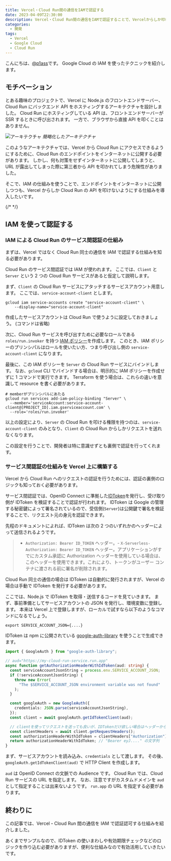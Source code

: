 ```yaml
---
title: Vercel・Cloud Run間の通信をIAMで認証する
date: 2023-04-09T22:30:00
description: Vercel・Cloud Run間の通信をIAMで認証することで、Vercelからしか叩けないAPIを作る方法を調べました
categories:
  - 開発
tags:
  - Vercel
  - Google Cloud
  - Cloud Run
---
```


こんにちは、[@p1ass](https://twitter.com)です。
Google Cloud の IAM を使ったテクニックを紹介します。

## モチベーション

とある趣味のプロジェクトで、Vercel に Node.js のフロントエンドサーバー、Cloud Run にバックエンド API をホスティングするアーキテクチャを設計しました。
Cloud Run にホスティングしている API は、フロントエンドサーバーが SSR するときに呼び出されます。
一方で、ブラウザから直接 API を叩くことはありません。

![アーキテクチャ](./architecture.png)
_簡略化したアーキテクチャ_

このようなアーキテクチャでは、Vercel から Cloud Run にアクセスできるようにするために、Cloud Run のエンドポイントをインターネットに公開する必要があります。
しかし、何も対策をせずインターネットに公開してしまうと、URL が露出してしまった際に第三者から API を叩かれてしまう危険性がありました。

そこで、IAM の仕組みを使うことで、エンドポイントをインターネットに公開しつつも、Vercel からしか Cloud Run の API を叩けないようにする仕組みを導入したいです。

{/* <!--more--> */}

## IAM を使って認証する

### IAM による Cloud Run のサービス間認証の仕組み

まずは、Vercel ではなく Cloud Run 同士の通信を IAM で認証する仕組みを知る必要があります。

<ExLinkCard url="https://cloud.google.com/run/docs/authenticating/service-to-service?hl=ja"/>

Cloud Run のサービス間認証では IAM が使われます。
ここでは、`Client` と `Server` という 2 つの Cloud Run サービスがあると仮定して説明します。

まず、`Client` の Cloud Run サービスにアタッチするサービスアカウント用意します。
ここでは、`service-account-client` とします。

```shell
gcloud iam service-accounts create "service-account-client" \
    --display-name="service-account-client"
```

作成したサービスアカウントは Cloud Run で使うように設定しておきましょう。 (コマンドは省略)

次に、Cloud Run サービスを呼び出すために必要なロールである `roles/run.invoker` を持つ [IAM ポリシー](https://cloud.google.com/iam/docs/policies?hl=ja)を作成します。
このとき、IAM ポリシーのプリンシパルはロールを使いたい方、つまり呼び出し側の `service-account-client` になります。

最後に、この IAM ポリシーを `Server` の Cloud Run サービスにバインドします。
なお、`gcloud` CLI でバインドする場合は、明示的に IAM ポリシーを作成せずに 1 コマンドで実行できます。
Terraform を使う場合は、これらの違いを意識して resource を書く必要があります。

```shell
# memberがプリンシパルにあたる
gcloud run services add-iam-policy-binding "Server" \
  --member='serviceAccount:service-account-client@[PROJECT_ID].iam.gserviceaccount.com' \
  --role='roles/run.invoker'
```

以上の設定により、`Server` の Cloud Run を叩ける権限を持つのは、`service-account-client` のみとなり、`Client` の Cloud Run からしかリクエストを送れなくなります。

この設定を行うことで、開発者は特に意識せずとも裏側で認証を行ってくれます。

### サービス間認証の仕組みを Vercel 上に構築する

Vercel から Cloud Run へのリクエストの認証を行うためには、認証の裏側のロジックも知っておく必要があります。

サービス間認証では、OpenID Connect に準拠した[IDToken](https://cloud.google.com/docs/authentication/token-types?hl=ja#id)を発行し、受け取り側が IDToken を検証することで認証が行われます。
IDToken は Google の管理する秘密鍵によって署名されているので、受信側(`Server`)は公開鍵で署名を検証することで、リクエスト元の身元を認証できます。

先程のドキュメントによれば、IDToken は次の 2 つのいずれかのヘッダーによって送信されるようです。

> - `Authorization: Bearer ID_TOKEN` ヘッダー。- `X-Serverless-Authorization: Bearer ID_TOKEN` ヘッダー。アプリケーションがすでにカスタム承認に Authorization ヘッダーを使用している場合は、このヘッダーを使用できます。これにより、トークンがユーザー コンテナに渡される前に署名が削除されます。

Cloud Run 同士の通信の場合は IDToken は自動的に発行されますが、Vercel の場合は手動で IDToken を発行する必要があります。

ここでは、Node.js で IDToken を取得・送信するコードを見ていきます。
まず、事前準備としてサービスアカウントの JSON を発行し、環境変数に登録します。
本来は Vercel 上で登録しますが、ローカルで試すなら以下のようなコマンドになるでしょう。

```shell
export SERVICE_ACCOUNT_JSON={....}
```

IDToken は npm に公開されている [google-auth-library](https://www.npmjs.com/package/google-auth-library) を使うことで生成できます。

```typescript
import { GoogleAuth } from "google-auth-library";

// aud="https://my-cloud-run-service.run.app"
async function getAuthorizationHeaderWithIdToken(aud: string) {
  const serviceAccountJsonString = process.env.SERVICE_ACCOUNT_JSON;
  if (!serviceAccountJsonString) {
    throw new Error(
      "The $SERVICE_ACCOUNT_JSON environment variable was not found"
    );
  }

  const googleAuth = new GoogleAuth({
    credentials: JSON.parse(serviceAccountJsonString),
  });
  const client = await googleAuth.getIdTokenClient(aud);

  // clientを使ってリクエストを送っても良いが、IDTokenだけ欲しい場合はヘッダーから抜き出す
  const clientHeaders = await client.getRequestHeaders();
  const authorizationHeaderWithIdToken = clientHeaders["Authorization"];
  return authorizationHeaderWithIdToken; // "Bearer eyJ...." の文字列
}
```

まず、サービスアカウントを読み込み、`credentials` として渡します。
その後、`googleAuth.getIdTokenClient(aud)` で HTTP Client を作成します。

`aud` は OpenID Connect の文脈での Audience です。
Cloud Run では、Cloud Run サービスの URL を指定します。
なお、注意ですがカスタムドメインを `aud` として指定することは出来ないようです。 `run.app` の URL を指定する必要があります。

## 終わりに

この記事では、Vercel・Cloud Run 間の通信を IAM で認証認可する仕組みを紹介しました。

あくまでサンプルなので、IDToken の使いまわしや有効期限チェックなどのロジックを作り込む必要がありますが、便利な仕組みなので有効活用していきたいです。
